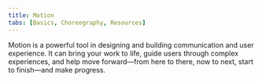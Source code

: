 ```yaml
---
title: Motion
tabs: [Basics, Choreography, Resources]
---
```


<PageDescription>
  Motion is a powerful tool in designing and building communication and user
  experience. It can bring your work to life, guide users through complex
  experiences, and help move forward—from here to there, now to next, start to
  finish—and make progress.
</PageDescription>
